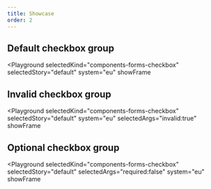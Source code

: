 ```yaml
---
title: Showcase
order: 2
---
```



## Default checkbox group

<Playground
  selectedKind="components-forms-checkbox"
  selectedStory="default"
  system="eu"
  showFrame
>
  <Html markup={checkboxDefault} />
</Playground>

## Invalid checkbox group

<Playground
  selectedKind="components-forms-checkbox"
  selectedStory="default"
  system="eu"
  selectedArgs="invalid:true"
  showFrame
>
  <Html markup={checkboxInvalid} />
</Playground>

## Optional checkbox group

<Playground
  selectedKind="components-forms-checkbox"
  selectedStory="default"
  selectedArgs="required:false"
  system="eu"
  showFrame
>
  <Html markup={checkboxOptional} />
</Playground>
